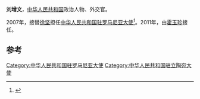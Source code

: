 '''刘增文'''，[[中华人民共和国|中华人民共和国]]政治人物、外交官。

2007年，接替[[徐坚|徐坚]]担任[[中国驻罗马尼亚大使列表|中华人民共和国驻罗马尼亚大使]]<ref>{{cite web|author=中华人民共和国外交部|title=中国驻罗马尼亚历任大使|url=http://www.fmprc.gov.cn/chn/gxh/zlb/zgwjrw/2167/2172/t9233.htm|publisher=中华人民共和国外交部|accessdate=2012-03-03}}</ref>。2011年，由[[霍玉珍|霍玉珍]]接任。

== 参考 ==
{{reflist}}
{{start box}}
{{s-dip}}
{{succession box|[[徐坚_(外交官)|徐坚]]|[[霍玉珍|霍玉珍]]|[[中国驻罗马尼亚大使列表|中华人民共和国驻罗马尼亚大使]]|2007年11月－2011年11月}}
{{succession box|[[佟明濤|佟明濤]]|[[魏瑞興|魏瑞興]]|[[中國駐立陶宛大使列表|中華人民共和國駐立陶宛大使]]|2012年1月－2015年3月}}
{{end box}}
{{中国政治人物小作品}}

[[Category:中华人民共和国驻罗马尼亚大使|Category:中华人民共和国驻罗马尼亚大使]]
[[Category:中华人民共和国驻立陶宛大使|Category:中华人民共和国驻立陶宛大使]]